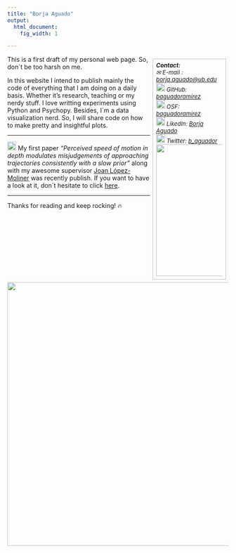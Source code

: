 ---
title: "Borja Aguado"
output:
  html_document:
    fig_width: 1

---

<!---From http://stackoverflow.com/questions/31753897/2-column-section-in-r-markdown:
Put in your css file or directly in rmarkdown--->

<style>
  .col2 {
    columns: 2 200px;         /* number of columns and width in pixels*/
    -webkit-columns: 2 200px; /* chrome, safari */
    -moz-columns: 2 200px;    /* firefox */
  }
  
figure_side {
  float: right;
  width: 30%;
  text-align: left;
  font-style: italic;
  font-size: small;
  text-indent: 0;
  border: thin silver solid;
  margin: 0.5em;
  padding: 0.5em;
}

figure {
  text-align: center;
  font-style: italic;
  font-size: smaller;
  text-indent: 0;
  border: thin silver solid;
}

figurecaption{
  text-align: justify;
}
</style>
</style>
 

<figure_side style="float: right">
<b>Contact:</b>
<br> &#x2709; E-mail : [borja.aguado@ub.edu](mailto:borja.aguado@ub.edu)
<br> <img src="images/github.png" width="20px"> GitHub: [baguadoramirez](https://github.com/baguadoramirez)
<br> <img src="images/OSF.png" width="20px"> OSF: [baguadoramirez](https://osf.io/tj628/)
<br> <img src="images/linkedin.png" width="20px"> LikedIn: [Borja Aguado](https://www.linkedin.com/in/borja-a-606a59119)
<br> <img src="images/twitter.png" width="20px"> Twitter: [b_aguador](https://twitter.com/b_aguador)
<br><img src="images/me.JPG" width="300px">
</figure_side>

This is a first draft of my personal web page. So, don´t be too harsh on me. 

In this website I intend to publish mainly the code of everything that I am doing on a daily basis. Whether it's research, teaching or my nerdy stuff. I love writting experiments using Python and Psychopy. Besides, I´m a data visualization nerd.  So, I will share code on how to make pretty and insightful plots.

----

<img src="images/new.gif" width="20px">  My first paper *"Perceived speed of motion in depth modulates misjudgements of approaching trajectories consistently with a slow prior"* along with my awesome supervisor [Joan López-Moliner](http://www.ub.edu/viscagroup/joan/) was recently publish. If you want to have a look at it, don´t hesitate to click [here](https://www.sciencedirect.com/science/article/pii/S0042698919300756). 

----

Thanks for reading and keep rocking! &#x1f525;


<img src="images/logo_reveal_black.png" width="600px">